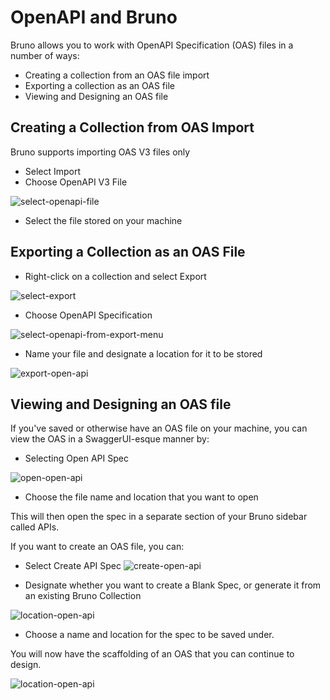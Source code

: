 
# OpenAPI and Bruno

Bruno allows you to work with OpenAPI Specification (OAS) files in a number of ways:

- Creating a collection from an OAS file import
- Exporting a collection as an OAS file <PremiumBadge />
- Viewing and Designing an OAS file <PremiumBadge />

## Creating a Collection from OAS Import

<Callout type="info">Bruno supports importing OAS V3 files only</Callout>

- Select Import
- Choose OpenAPI V3 File

![select-openapi-file](/screenshots/open-api/select-open-api.webp)

- Select the file stored on your machine

## Exporting a Collection as an OAS File <PremiumBadge />

- Right-click on a collection and select Export

![select-export](/screenshots/open-api/select-export.webp)

- Choose OpenAPI Specification

![select-openapi-from-export-menu](/screenshots/open-api/select-open-api-menu.webp)

- Name your file and designate a location for it to be stored

![export-open-api](/screenshots/open-api/export-api-spec.webp)

## Viewing and Designing an OAS file <PremiumBadge />

If you've saved or otherwise have an OAS file on your machine, you can view the OAS in a SwaggerUI-esque manner by:

- Selecting Open API Spec

![open-open-api](/screenshots/open-api/open-api-spec.webp)

- Choose the file name and location that you want to open

This will then open the spec in a separate section of your Bruno sidebar called APIs.

If you want to create an OAS file, you can:

- Select Create API Spec
  ![create-open-api](/screenshots/open-api/create-api-spec.webp)

- Designate whether you want to create a Blank Spec, or generate it from an existing Bruno Collection

![location-open-api](/screenshots/open-api/select-api-spec-location.webp)

- Choose a name and location for the spec to be saved under.

You will now have the scaffolding of an OAS that you can continue to design.

![location-open-api](/screenshots/open-api/write-api-spec.webp)
